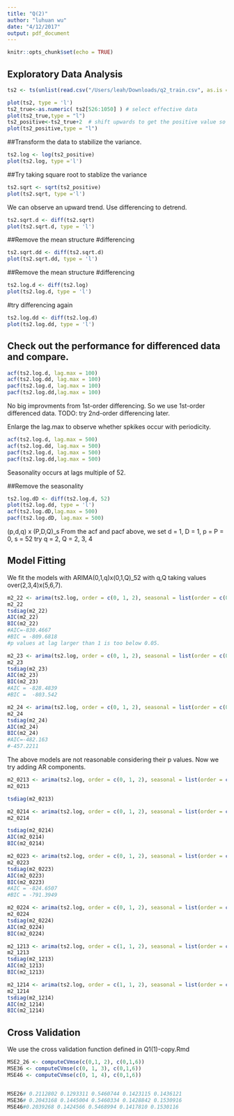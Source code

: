 ```yaml
---
title: "Q(2)"
author: "luhuan wu"
date: "4/12/2017"
output: pdf_document
---
```


```r
knitr::opts_chunk$set(echo = TRUE)
```

## Exploratory Data Analysis
```r
ts2 <- ts(unlist(read.csv("/Users/leah/Downloads/q2_train.csv", as.is = TRUE)))
```

```r
plot(ts2, type = 'l')
ts2_true<-as.numeric( ts2[526:1050] ) # select effective data
plot(ts2_true,type = "l")
ts2_positive<-ts2_true+2  # shift upwards to get the positive value so we can take log transformation
plot(ts2_positive,type = "l")
```
##Transform the data to stabilize the variance.
```r
ts2.log <- log(ts2_positive)
plot(ts2.log, type ='l')
```
##Try taking square root to stablize the variance
```r
ts2.sqrt <- sqrt(ts2_positive)
plot(ts2.sqrt, type ='l')
```
We can observe an upward trend. Use differencing to detrend.

```r
ts2.sqrt.d <- diff(ts2.sqrt)
plot(ts2.sqrt.d, type = 'l')
```
##Remove the mean structure
#differencing
```r
ts2.sqrt.dd <- diff(ts2.sqrt.d)
plot(ts2.sqrt.dd, type = 'l')
```

##Remove the mean structure
#differencing
```r
ts2.log.d <- diff(ts2.log)
plot(ts2.log.d, type = 'l')
```
#try differencing again
```r
ts2.log.dd <- diff(ts2.log.d)
plot(ts2.log.dd, type = 'l')
```

## Check out the performance for differenced data and compare.
```r
acf(ts2.log.d, lag.max = 100)
acf(ts2.log.dd, lag.max = 100)
pacf(ts2.log.d, lag.max = 100)
pacf(ts2.log.dd,lag.max = 100)
```
No big improvments from 1st-order differencing. So we use 1st-order differenced data. 
TODO: try 2nd-order differencing later.

Enlarge the lag.max to observe whether spkikes occur with periodicity.
```r
acf(ts2.log.d, lag.max = 500)
acf(ts2.log.dd, lag.max = 500)
pacf(ts2.log.d, lag.max = 500)
pacf(ts2.log.dd,lag.max = 500)
```

Seasonality occurs at lags multiple of 52.

##Remove the seasonality
```r
ts2.log.dD <- diff(ts2.log.d, 52)
plot(ts2.log.dd, type = 'l')
acf(ts2.log.dD,lag.max = 500)
pacf(ts2.log.dD, lag.max = 500)
```

(p,d,q) x (P,D,Q)_s
From the acf and pacf above, we set d = 1, D = 1, p = P = 0, s = 52
try q = 2, Q = 2, 3, 4

## Model Fitting 

We fit the models with ARIMA(0,1,q)x(0,1,Q)_52 with q,Q taking values over(2,3,4)x(5,6,7).

```r
m2_22 <- arima(ts2.log, order = c(0, 1, 2), seasonal = list(order = c(0, 1, 2), period = 52))
m2_22
tsdiag(m2_22)
AIC(m2_22)
BIC(m2_22)
#AIC=-830.4667
#BIC = -809.6818
#p values at lag larger than 1 is too below 0.05.
```


```r
m2_23 <- arima(ts2.log, order = c(0, 1, 2), seasonal = list(order = c(0, 1, 3), period = 52))
m2_23
tsdiag(m2_23)
AIC(m2_23)
BIC(m2_23)
#AIC = -828.4839
#BIC =  -803.542
```

```r
m2_24 <- arima(ts2.log, order = c(0, 1, 2), seasonal = list(order = c(0, 1, 4), period = 52))
m2_24
tsdiag(m2_24)
AIC(m2_24)
BIC(m2_24)
#AIC=-482.163
#-457.2211
```

The above models are not reasonable considering their p values. Now we try adding AR components.

```r
m2_0213 <- arima(ts2.log, order = c(0, 1, 2), seasonal = list(order = c(1, 1, 3), period = 52))
m2_0213
```
```r
tsdiag(m2_0213)
```
```r
m2_0214 <- arima(ts2.log, order = c(0, 1, 2), seasonal = list(order = c(1, 1, 4), period = 52))
m2_0214
```
```r
tsdiag(m2_0214)
AIC(m2_0214)
BIC(m2_0214)
```
```r
m2_0223 <- arima(ts2.log, order = c(0, 1, 2), seasonal = list(order = c(2, 1, 3), period = 52))
m2_0223
tsdiag(m2_0223)
AIC(m2_0223)
BIC(m2_0223)
#AIC = -824.6507
#BIC = -791.3949
```

```r
m2_0224 <- arima(ts2.log, order = c(0, 1, 2), seasonal = list(order = c(2, 1, 4), period = 52))
m2_0224
tsdiag(m2_0224)
AIC(m2_0224)
BIC(m2_0224)
```

```r
m2_1213 <- arima(ts2.log, order = c(1, 1, 2), seasonal = list(order = c(1, 1, 3), period = 52))
m2_1213
tsdiag(m2_1213)
AIC(m2_1213)
BIC(m2_1213)
```

```r
m2_1214 <- arima(ts2.log, order = c(1, 1, 2), seasonal = list(order = c(1, 1, 4), period = 52))
m2_1214
tsdiag(m2_1214)
AIC(m2_1214)
BIC(m2_1214)
```
## Cross Validation
We use the cross validation function defined in Q1(1)-copy.Rmd

```r
MSE2_26 <- computeCVmse(c(0,1, 2), c(0,1,6))
MSE36 <- computeCVmse(c(0, 1, 3), c(0,1,6))
MSE46 <- computeCVmse(c(0, 1, 4), c(0,1,6))


MSE26# 0.2112802 0.1293311 0.5460744 0.1423115 0.1436121
MSE36# 0.2043168 0.1445004 0.5460334 0.1428842 0.1530916
MSE46#0.2039268 0.1424566 0.5468994 0.1417810 0.1530116
```